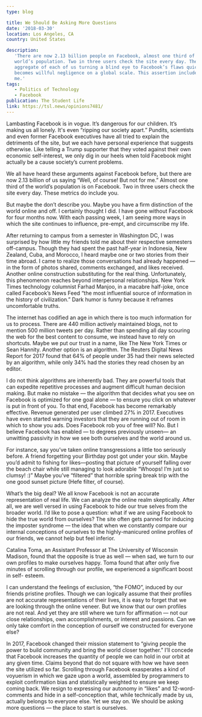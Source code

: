```yaml
---
type: blog

title: We Should Be Asking More Questions
date: '2018-03-30'
location: Los Angeles, CA
country: United States

description:
   'There are now 2.13 billion people on Facebook, almost one third of the
   world’s population. Two in three users check the site every day. The
   aggregate of each of us turning a blind eye to Facebook’s flaws quickly
   becomes willful negligence on a global scale. This assertion includes you and
   me.'
tags:
   - Politics of Technology
   - Facebook
publication: The Student Life
link: https://tsl.news/opinions7481/
---
```


Lambasting Facebook is in vogue. It’s dangerous for our children. It’s making us
all lonely. It's even “ripping our society apart.” Pundits, scientists and even
former Facebook executives have all tried to explain the detriments of the site,
but we each have personal experience that suggests otherwise. Like telling a
Trump supporter that they voted against their own economic self-interest, we
only dig in our heels when told Facebook might actually be a cause society’s
current problems.

We all have heard these arguments against Facebook before, but there are now
2.13 billion of us saying “Well, of course! But not for me.” Almost one third of
the world’s population is on Facebook. Two in three users check the site every
day. These metrics do include you.

But maybe the don’t describe you. Maybe you have a firm distinction of the world
online and off. I certainly thought I did. I have gone without Facebook for four
months now. With each passing week, I am seeing more ways in which the site
continues to influence, pre-empt, and circumscribe my life.

After returning to campus from a semester in Washington DC, I was surprised by
how little my friends told me about their respective semesters off-campus.
Though they had spent the past half-year in Indonesia, New Zealand, Cuba, and
Morocco, I heard maybe one or two stories from their time abroad. I came to
realize those conversations had already happened — in the form of photos shared,
comments exchanged, and likes received. Another online construction substituting
for the real thing. Unfortunately, this phenomenon reaches beyond interpersonal
relationships. New York Times technology columnist Farhad Manjoo, in a macabre
half-joke, once called Facebook’s News Feed “the most influential source of
information in the history of civilization.” Dark humor is funny because it
reframes uncomfortable truths.

The internet has codified an age in which there is too much information for us
to process. There are 440 million actively maintained blogs, not to mention 500
million tweets per day. Rather than spending all day scouring the web for the
best content to consume, we instead have to rely on shortcuts. Maybe we put our
trust in a name, like The New York Times or Sean Hannity. Another option is an
algorithm. The Reuters Digital News Report for 2017 found that 64% of people
under 35 had their news selected by an algorithm, while only 34% had the stories
they read chosen by an editor.

I do not think algorithms are inherently bad. They are powerful tools that can
expedite repetitive processes and augment difficult human decision making. But
make no mistake — the algorithm that decides what you see on Facebook is
optimized for one goal alone — to ensure you click on whatever is put in front
of you. To that end, Facebook has become remarkably effective. Revenue generated
per user climbed 27% in 2017. Executives have even started warning investors
that they are running out of room in which to show you ads. Does Facebook rob
you of free will? No. But I believe Facebook has enabled — to degrees previously
unseen— an unwitting passivity in how we see both ourselves and the world around
us.

For instance, say you’ve taken online transgressions a little too seriously
before. A friend forgetting your Birthday post got under your skin. Maybe you’d
admit to fishing for likes—posting that picture of yourself falling over the
beach chair while still managing to look adorable “Whoops! I’m just so clumsy!
:)” Maybe you’ve “filtered” that horrible spring break trip with the one good
sunset picture (Hefe filter, of course).

What’s the big deal? We all know Facebook is not an accurate representation of
real life. We can analyze the online realm skeptically. After all, we are well
versed in using Facebook to hide our true selves from the broader world. I’d
like to pose a question: what if we are using Facebook to hide the true world
from ourselves? The site often gets panned for inducing the imposter syndrome —
the idea that when we constantly compare our internal conceptions of ourselves
to the highly-manicured online profiles of our friends, we cannot help but feel
inferior.

Catalina Toma, an Assistant Professor at The University of Wisconsin Madison,
found that the opposite is true as well — when sad, we turn to our own profiles
to make ourselves happy. Toma found that after only five minutes of scrolling
through our profile, we experienced a significant boost in self- esteem.

I can understand the feelings of exclusion, “the FOMO”, induced by our friends
pristine profiles. Though we can logically assume that their profiles are not
accurate representations of their lives, it is easy to forget that we are
looking through the online veneer. But we know that our own profiles are not
real. And yet they are still where we turn for affirmation — not our close
relationships, own accomplishments, or interest and passions. Can we only take
comfort in the conception of ourself we constructed for everyone else?

In 2017, Facebook changed their mission statement to “giving people the power to
build community and bring the world closer together.” I’ll concede that Facebook
increases the quantity of people we can hold in our orbit at any given time.
Claims beyond that do not square with how we have seen the site utilized so far.
Scrolling through Facebook exasperates a kind of voyuerism in which we gaze upon
a world, assembled by programmers to exploit confirmation bias and statistically
weighted to ensure we keep coming back. We resign to expressing our autonomy in
“likes” and 12-word-comments and hide in a self-conception that, while
technically made by us, actually belongs to everyone else. Yet we stay on. We
should be asking more questions — the place to start is ourselves.
